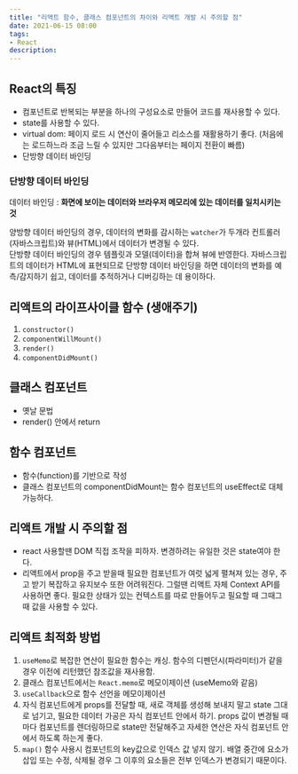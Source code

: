 ```yaml
---
title: "리액트 함수, 클래스 컴포넌트의 차이와 리액트 개발 시 주의할 점"
date: 2021-06-15 08:00
tags:
- React
description: 
---
```


## React의 특징

- 컴포넌트로 반복되는 부분을 하나의 구성요소로 만들어 코드를 재사용할 수 있다.
- state를 사용할 수 있다.
- virtual dom: 페이지 로드 시 연산이 줄어들고 리소스를 재활용하기 좋다. (처음에는 로드하느라 조금 느릴 수 있지만 그다음부터는 페이지 전환이 빠름)
- 단방향 데이터 바인딩

### 단방향 데이터 바인딩

데이터 바인딩 : **화면에 보이는 데이터와 브라우저 메모리에 있는 데이터를 일치시키는 것**

양방향 데이터 바인딩의 경우, 데이터의 변화를 감시하는 `watcher`가 두개라 컨트롤러(자바스크립트)와 뷰(HTML)에서 데이터가 변경될 수 있다.    
단방향 데이터 바인딩의 경우 템플릿과 모델(데이터)을 합쳐 뷰에 반영한다. 자바스크립트의 데이터가 HTML에 표현되므로 
단방향 데이터 바인딩을 하면 데이터의 변화를 예측/감지하기 쉽고, 데이터를 추적하거나 디버깅하는 데 용이하다.

## 리액트의 라이프사이클 함수 (생애주기)

1. `constructor()`
2. `componentWillMount()`
3. `render()`
4. `componentDidMount()`

## 클래스 컴포넌트

- 옛날 문법
- render() 안에서 return

## 함수 컴포넌트

- 함수(function)를 기반으로 작성
- 클래스 컴포넌트의 componentDidMount는 함수 컴포넌트의 useEffect로 대체 가능하다.

## 리액트 개발 시 주의할 점

- react 사용할땐 DOM 직접 조작을 피하자. 변경하려는 유일한 것은 state여야 한다.
- 리액트에서 prop을 주고 받을때 필요한 컴포넌트가 여럿 넓게 펼쳐져 있는 경우, 
주고 받기 복잡하고 유지보수 또한 어려워진다. 그럴땐 리액트 자체 Context API를 사용하면 좋다. 
필요한 상태가 있는 컨텍스트를 따로 만들어두고 필요할 때 그때그때 값을 사용할 수 있다.

## 리액트 최적화 방법

1. `useMemo`로 복잡한 연산이 필요한 함수는 캐싱. 함수의 디펜던시(파라미터)가 같을 경우 이전에 리턴했던 참조값을 재사용함.
2. 클래스 컴포넌트에서는 `React.memo`로 메모이제이션 (useMemo와 같음)
3. `useCallback`으로 함수 선언을 메모이제이션
4. 자식 컴포넌트에게 props를 전달할 때, 새로 객체를 생성해 보내지 말고 state 그대로 넘기고, 
필요한 데이터 가공은 자식 컴포넌트 안에서 하기. 
props 값이 변경될 때마다 컴포넌트를 렌더링하므로 state만 전달해주고 자세한 연산은 자식 컴포넌트 안에서 하도록 하는게 좋다.
5. `map()` 함수 사용시 컴포넌트의 key값으로 인덱스 값 넣지 않기. 
배열 중간에 요소가 삽입 또는 수정, 삭제될 경우 그 이후의 요소들은 전부 인덱스가 변경되기 때문이다.
